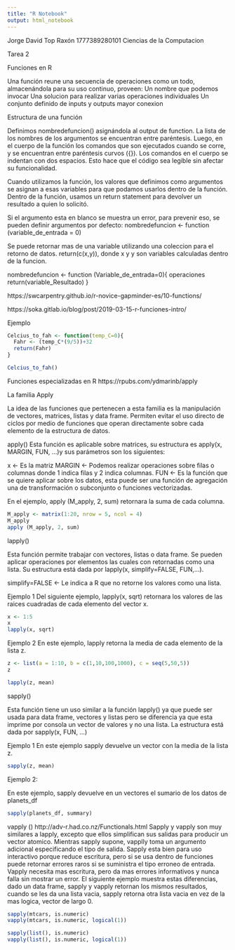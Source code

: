 ```yaml
---
title: "R Notebook"
output: html_notebook
---
```

Jorge David Top Raxón
1777389280101
Ciencias de la Computacion

Tarea 2

Funciones en R

Una función reune una secuencia de operaciones como un todo, almacenándola para su uso continuo, proveen:
Un nombre que podemos invocar
Una solucion para realizar varias operaciones individuales
Un conjunto definido de inputs y outputs
mayor conexion


Estructura de una función

Definimos nombredefuncion() asignándola al output de function. La lista de los nombres de los argumentos se encuentran entre paréntesis. Luego, en el cuerpo de la función los comandos que son ejecutados cuando se corre, y se encuentran entre paréntesis curvos ({}). Los comandos en el cuerpo se indentan con dos espacios. Esto hace que el código sea legible sin afectar su funcionalidad.

Cuando utilizamos la función, los valores que definimos como argumentos se asignan a esas variables para que podamos usarlos dentro de la función. Dentro de la función, usamos un return statement para devolver un resultado a quien lo solicitó.

Si el argumento esta en blanco se muestra un error, para prevenir eso, se pueden definir argumentos por defecto: nombredefuncion <- function (variable_de_entrada = 0)

Se puede retornar mas de una variable utilizando una coleccion para el retorno de datos.  return(c(x,y)), donde x y y son variables calculadas dentro de la funcion. 

nombredefuncion <- function (Variable_de_entrada=0){
operaciones
return(variable_Resultado)
}

https://swcarpentry.github.io/r-novice-gapminder-es/10-functions/

https://soka.gitlab.io/blog/post/2019-03-15-r-funciones-intro/


Ejemplo
```r
Celcius_to_fah <- function(temp_C=0){
  Fahr <- (temp_C*(9/5))+32
  return(Fahr)
}
```


```r

Celcius_to_fah()


```
Funciones especializadas en R
https://rpubs.com/ydmarinb/apply

La familia Apply

La idea de las funciones que pertenecen a esta familia es la manipulación de vectores, matrices, listas y data frame. Permiten evitar el uso directo de ciclos por medio de funciones que operan directamente sobre cada elemento de la estructura de datos.



apply()
Esta función es aplicable sobre matrices, su estructura es apply(x, MARGIN, FUN, ...)y sus parámetros son los siguientes:

x <- Es la matriz
MARGIN <- Podemos realizar operaciones sobre filas o columnas donde 1 indica filas y 2 indica columnas.
FUN <- Es la función que se quiere aplicar sobre los datos, esta puede ser una función de agregación una de transformación o subconjunto o funciones vectorizadas.

En el ejemplo, apply (M_apply, 2, sum) retornara la suma de cada columna. 

```r
M_apply <- matrix(1:20, nrow = 5, ncol = 4)
M_apply
apply (M_apply, 2, sum)
```


lapply()

Esta función permite trabajar con vectores, listas o data frame. Se pueden aplicar operaciones por elementos las cuales con retornadas como una lista. Su estructura está dada por lapply(x, simplify=FALSE, FUN,...).

simplify=FALSE <- Le indica a R que no retorne los valores como una lista.

Ejemplo 1
Del siguiente ejemplo, lapply(x, sqrt) retornara los valores de las raices cuadradas de cada elemento del vector x. 

```r
x <- 1:5
x
lapply(x, sqrt)
```


Ejemplo 2
En este ejemplo, lapply retorna la media de cada elemento de la lista z. 

```r
z <- list(a = 1:10, b = c(1,10,100,1000), c = seq(5,50,5))
z

lapply(z, mean)
```




sapply()

Esta función tiene un uso similar a la función lapply() ya que puede ser usada para data frame, vectores y listas pero se diferencia ya que esta imprime por consola un vector de valores y no una lista. La estructura está dada por sapply(x, FUN, ...)

Ejemplo 1 
En este ejemplo sapply devuelve un vector con la media de la lista z. 
```r

sapply(z, mean)
```

Ejemplo 2:

En este ejemplo, sapply devuelve en un vectores el sumario de los datos de planets_df
```r
sapply(planets_df, summary)
```


vapply ()
http://adv-r.had.co.nz/Functionals.html
Sapply y vapply son muy similares a lapply, excepto que ellos simplifican sus salidas para producir un vector atomico. Mientras sapply supone, vapplly toma un argumento adicional especificando el tipo de salida. Sapply esta bien para uso interactivo porque reduce escritura, pero si se usa dentro de funciones puede retornar errores raros si se suministra el tipo erroneo de entrada. Vapply necesita mas escritura, pero da mas errores informativos y nunca falla sin mostrar un error. 
El siguiente ejemplo muestra estas diferencias, dado un data frame, sapply y vapply retornan los mismos resultados, cuando se les da una lista vacia, sapply retorna otra lista vacia en vez de la mas logica, vector de largo 0. 
```r

sapply(mtcars, is.numeric)
vapply(mtcars, is.numeric, logical(1))

sapply(list(), is.numeric)
vapply(list(), is.numeric, logical(1))

```


